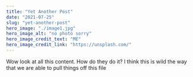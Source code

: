 ```yaml
---
title: "Yet Another Post"
date: "2021-07-25"
slug: "yet-another-post"
hero_image: "./image1.jpg"
hero_image_alt: "no photo sorry"
hero_image_credit_text: "ME"
hero_image_credit_link: "https://unsplash.com/"
---
```


Wow look at all this content. How do they do it? I think this is wild the way that we are able to pull things off this file